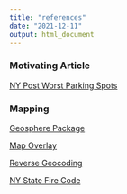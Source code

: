 ```yaml
---
title: "references"
date: "2021-12-11"
output: html_document
---
```


### Motivating Article
[NY Post Worst Parking Spots](https://nypost.com/2021/11/18/these-are-the-worst-nyc-streets-for-getting-a-parking-ticket/)

### Mapping

[Geosphere Package](https://cran.r-project.org/web/packages/geosphere/geosphere.pdf)

[Map Overlay](https://cran.r-project.org/web/packages/sp/vignettes/over.pdf)

[Reverse Geocoding](https://cran.r-project.org/web/packages/revgeo/revgeo.pdf)

[NY State Fire Code](https://codes.iccsafe.org/content/NYFC2015UP/appendix-c-fire-hydrant-locations-and-distribution)